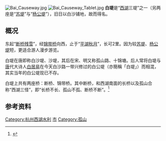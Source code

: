 [[File:Bai_Causeway.jpg|thumb]]
[[File:Bai_Causeway_Tablet.jpg|thumb]]
'''白堤'''是“[[西湖|西湖]]三堤”之一（另两座是“[[苏堤|苏堤]]”与“[[杨公堤|杨公堤]]”），旧日以白沙铺地，故而得名。

== 概况 ==
东起“[[断桥残雪|断桥残雪]]”，经[[锦带桥|锦带桥]]向西，止于“[[平湖秋月|平湖秋月]]”，长可2里。因为较[[苏堤|苏堤]]、[[杨公堤|杨公堤]]短，更适合游人漫步游览。

白堤在唐即称白沙堤、沙堤，其后在宋、明又称孤山路、十锦塘。后人常将白堤与[[唐|唐]]代大诗人[[白居易|白居易]]在今天白沙路一带兴修过的白公堤（亦簡稱「白堤」）而相混，其实当年的白公堤现已不存。

白堤上共有两座桥：断桥、锦带桥。其中断桥，和西湖南面的长桥以及孤山合称“西湖三怪”，即“长桥不长、孤山不孤、断桥不断”。<ref>{{cite web |url=http://trip.elong.com/baidi/ |language= |title=白堤 |publisher=艺龙旅游指南 |date= |accessdate=2013年1月 |archive-url=https://web.archive.org/web/20121028135714/http://trip.elong.com/baidi/ |archive-date=2012-10-28 |dead-url=yes }}</ref>

== 参考资料 ==
<references/>
{{西湖十六遗迹}}
{{DEFAULTSORT:B}}
[[Category:杭州西湖水利|Category:杭州西湖水利]]
[[Category:杭州文物保护单位|市]]
[[Category:孤山|Category:孤山]]
{{hangzhou-stub}}